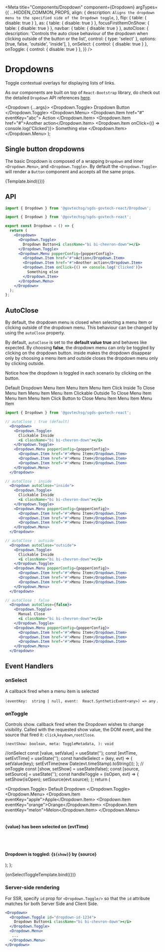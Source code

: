 
<Meta
  title="Components/Dropdown"
  component={Dropdown}
  argTypes={{
    ...HIDDEN_COMMON_PROPS,
    align: {
      description: `Aligns the dropdown menu to the specified side of the Dropdown toggle`,
    },
    flip: { table: { disable: true } },
    as: { table: { disable: true } },
    focusFirstItemOnShow: { table: { disable: true } },
    navbar: { table: { disable: true } },
    autoClose: {
      description:
        'Controls the auto close behaviour of the dropdown when clicking outside of the button or the list',
      control: { type: 'select' },
      options: [true, false, 'outside', 'inside'],
    },
    onSelect: { control: { disable: true } },
    onToggle: { control: { disable: true } },
  }}
/>

# Dropdowns

Toggle contextual overlays for displaying lists of links.

As our components are built on top of `React-Bootstrap` library, do check out the detailed `Dropdown` API references <a href="https://react-bootstrap.github.io/components/dropdowns/" target="_blank">here</a>.

  <Dropdown {...args}>
    <Dropdown.Toggle>
      Dropdown Button<i className="bi bi-chevron-down"></i>
    </Dropdown.Toggle>
    <Dropdown.Menu>
      <Dropdown.Item href="#" eventKey="abc">
        Action
      </Dropdown.Item>
      <Dropdown.Item href="#">Another action</Dropdown.Item>
      <Dropdown.Item onClick={() => console.log('Clicked')}>
        Something else
      </Dropdown.Item>
    </Dropdown.Menu>
  </Dropdown>
);

## Single button dropdowns

The basic Dropdown is composed of a wrapping `Dropdown` and
inner `<Dropdown.Menu>`, and `<Dropdown.Toggle>`. By
default the `<Dropdown.Toggle>` will render a
`Button` component and accepts all the same props.

<Story name="Basic">{Template.bind({})}</Story>

## API

```jsx
import { Dropdown } from '@govtechsg/sgds-govtech-react/Dropdown'; 
```

<ArgsTable story="Basic" />

```jsx
import { Dropdown } from '@govtechsg/sgds-govtech-react';

export const Dropdown = () => {
  return (
    <Dropdown>
      <Dropdown.Toggle>
        Dropdown Button<i className="bi bi-chevron-down"></i>
      </Dropdown.Toggle>
      <Dropdown.Menu popperConfig={popperConfig}>
        <Dropdown.Item href="#">Action</Dropdown.Item>
        <Dropdown.Item href="#">Another action</Dropdown.Item>
        <Dropdown.Item onClick={() => console.log('Clicked')}>
          Something else
        </Dropdown.Item>
      </Dropdown.Menu>
    </Dropdown>
  );
};
```

## AutoClose

By default, the dropdown menu is closed when selecting a menu item or clicking outside of the dropdown menu. This behaviour can be changed by using the `autoClose` property.

By default, `autoClose` is set to the **default value true** and behaves like expected. By choosing **false**, the dropdown menu can only be toggled by clicking on the dropdown button. inside makes the dropdown disappear only by choosing a menu item and outside closes the dropdown menu only by clicking outside.

Notice how the dropdown is toggled in each scenario by clicking on the button.

<Story name="AutoClose">
  <Dropdown className="mb-3">
    <Dropdown.Toggle id="dropdown-autoclose-true">
      Default Dropdown
      <i className="bi bi-chevron-down"></i>
    </Dropdown.Toggle>
    <Dropdown.Menu>
      <Dropdown.Item href="#">Menu Item</Dropdown.Item>
      <Dropdown.Item href="#">Menu Item</Dropdown.Item>
      <Dropdown.Item href="#">Menu Item</Dropdown.Item>
    </Dropdown.Menu>
  </Dropdown>
  <Dropdown autoClose="inside" className="mb-3">
    <Dropdown.Toggle id="dropdown-autoclose-inside">
      Click Inside To Close
      <i className="bi bi-chevron-down"></i>
    </Dropdown.Toggle>
    <Dropdown.Menu>
      <Dropdown.Item href="#">Menu Item</Dropdown.Item>
      <Dropdown.Item href="#">Menu Item</Dropdown.Item>
      <Dropdown.Item href="#">Menu Item</Dropdown.Item>
    </Dropdown.Menu>
  </Dropdown>
  <Dropdown autoClose="outside" className="mb-3">
    <Dropdown.Toggle id="dropdown-autoclose-outside">
      Clickable Outside To Close
      <i className="bi bi-chevron-down"></i>
    </Dropdown.Toggle>
    <Dropdown.Menu>
      <Dropdown.Item href="#">Menu Item</Dropdown.Item>
      <Dropdown.Item href="#">Menu Item</Dropdown.Item>
      <Dropdown.Item href="#">Menu Item</Dropdown.Item>
    </Dropdown.Menu>
  </Dropdown>
  <Dropdown autoClose={false} className="mb-3">
    <Dropdown.Toggle id="dropdown-autoclose-false">
      Click Button to Close
      <i className="bi bi-chevron-down"></i>
    </Dropdown.Toggle>
    <Dropdown.Menu>
      <Dropdown.Item href="#">Menu Item</Dropdown.Item>
      <Dropdown.Item href="#">Menu Item</Dropdown.Item>
      <Dropdown.Item href="#">Menu Item</Dropdown.Item>
    </Dropdown.Menu>
  </Dropdown>
</Story>

```jsx
import { Dropdown } from '@govtechsg/sgds-govtech-react';

// autoClose : true (default)
  <Dropdown>
    <Dropdown.Toggle>
      Clickable Inside
      <i className="bi bi-chevron-down"></i>
    </Dropdown.Toggle>
    <Dropdown.Menu popperConfig={popperConfig}>
      <Dropdown.Item href="#">Menu Item</Dropdown.Item>
      <Dropdown.Item href="#">Menu Item</Dropdown.Item>
      <Dropdown.Item href="#">Menu Item</Dropdown.Item>
    </Dropdown.Menu>
  </Dropdown>

// autoClose : inside
  <Dropdown autoClose="inside">
    <Dropdown.Toggle>
      Clickable Inside
      <i className="bi bi-chevron-down"></i>
    </Dropdown.Toggle>
    <Dropdown.Menu popperConfig={popperConfig}>
      <Dropdown.Item href="#">Menu Item</Dropdown.Item>
      <Dropdown.Item href="#">Menu Item</Dropdown.Item>
      <Dropdown.Item href="#">Menu Item</Dropdown.Item>
    </Dropdown.Menu>
  </Dropdown>

// autoClose : outside
  <Dropdown autoClose="outside">
    <Dropdown.Toggle>
      Clickable Inside
      <i className="bi bi-chevron-down"></i>
    </Dropdown.Toggle>
    <Dropdown.Menu popperConfig={popperConfig}>
      <Dropdown.Item href="#">Menu Item</Dropdown.Item>
      <Dropdown.Item href="#">Menu Item</Dropdown.Item>
      <Dropdown.Item href="#">Menu Item</Dropdown.Item>
    </Dropdown.Menu>
  </Dropdown>

// autoClose : false
  <Dropdown autoClose={false}>
    <Dropdown.Toggle>
      Manual Close
      <i className="bi bi-chevron-down"></i>
    </Dropdown.Toggle>
    <Dropdown.Menu popperConfig={popperConfig}>
      <Dropdown.Item href="#">Menu Item</Dropdown.Item>
      <Dropdown.Item href="#">Menu Item</Dropdown.Item>
      <Dropdown.Item href="#">Menu Item</Dropdown.Item>
    </Dropdown.Menu>
  </Dropdown>
```

## Event Handlers

### onSelect

A callback fired when a menu item is selected

`(eventKey:  string | null, event:  React.SyntheticEvent<any>) => any` .

### onToggle

Controls show. callback fired when the Dropdown wishes to change visibility. Called with the requested show value, the DOM event, and the source that fired it: `click`,`keydown`,`rootClose`.

`(nextShow: boolean, meta: ToggleMetadata, ): void`

  //onSelect
  const [value, setValue] = useState('');
  const [evtTime, setEvtTime] = useState('');
  const handleSelect = (key, evt) => {
    setValue(key);
    setEvtTime(new Date(evt.timeStamp).toString());
  };
  // onToggle
  const [show, setShow] = useState(false);
  const [source, setSource] = useState('');
  const handleToggle = (isOpen, evt) => {
    setShow(isOpen);
    setSource(evt.source);
  };
  return (
    <div>
      <Dropdown onSelect={handleSelect} onToggle={handleToggle}>
        <Dropdown.Toggle>
          Default Dropdown<i className="bi bi-chevron-down"></i>
        </Dropdown.Toggle>
        <Dropdown.Menu>
          <Dropdown.Item eventKey="apple">Apple</Dropdown.Item>
          <Dropdown.Item eventKey="orange">Orange</Dropdown.Item>
          <Dropdown.Item eventKey="melon">Melon</Dropdown.Item>
        </Dropdown.Menu>
      </Dropdown>
      <br />
      <br />
      <h4>
        {value} has been selected on {evtTime}
      </h4>
      <br />
      <br />
      <h4>
        Dropdown is toggled: {`${show}`} by {source}
      </h4>
    </div>
  );
};

<Canvas>
  <Story height="200px" name="Event Handlers">
    {onSelectToggleTemplate.bind({})}
  </Story>
</Canvas>

### Server-side rendering

For SSR, specify `id` prop for `<Dropdown.Toggle/>` so that the `id` attribute matches for both Server Side and Client Side.

```jsx
<Dropdown>
  <Dropdown.Toggle id="dropdown-id-1234">
    Dropdown Button<i className="bi bi-chevron-down"></i>
  </Dropdown.Toggle>
  <Dropdown.Menu>
   ...
  </Dropdown.Menu>
</Dropdown>
```
